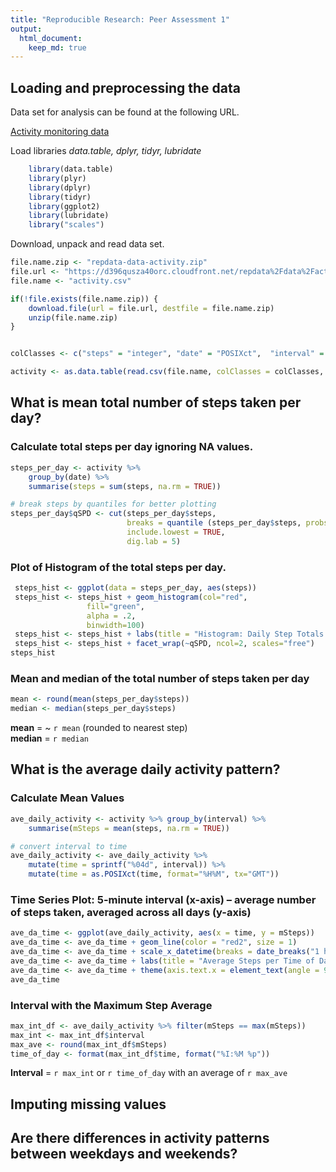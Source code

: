 ```yaml
---
title: "Reproducible Research: Peer Assessment 1"
output: 
  html_document:
    keep_md: true
---
```



## Loading and preprocessing the data

Data set for analysis can be found at the following URL.  

[Activity monitoring data](https://d396qusza40orc.cloudfront.net/repdata%2Fdata%2Factivity.zip)

Load libraries _data.table, dplyr, tidyr, lubridate_

```r
    library(data.table)
    library(plyr)
    library(dplyr)
    library(tidyr)
    library(ggplot2)
    library(lubridate)
    library("scales")
```

Download, unpack and read data set.

```r
    
file.name.zip <- "repdata-data-activity.zip"
file.url <- "https://d396qusza40orc.cloudfront.net/repdata%2Fdata%2Factivity.zip"
file.name <- "activity.csv"

if(!file.exists(file.name.zip)) {
    download.file(url = file.url, destfile = file.name.zip)
    unzip(file.name.zip)
}


colClasses <- c("steps" = "integer", "date" = "POSIXct",  "interval" = "integer")

activity <- as.data.table(read.csv(file.name, colClasses = colClasses, stringsAsFactors=FALSE))

```

## What is mean total number of steps taken per day?

### Calculate total steps per day ignoring NA values.  

```r

steps_per_day <- activity %>% 
    group_by(date) %>% 
    summarise(steps = sum(steps, na.rm = TRUE))

# break steps by quantiles for better plotting
steps_per_day$qSPD <- cut(steps_per_day$steps, 
                          breaks = quantile (steps_per_day$steps, probs = c(0, .25, .50, .75, 1)), 
                          include.lowest = TRUE,
                          dig.lab = 5)

```

### Plot of Histogram of the total steps per day. 

```r

 steps_hist <- ggplot(data = steps_per_day, aes(steps))
 steps_hist <- steps_hist + geom_histogram(col="red", 
                 fill="green", 
                 alpha = .2,
                 binwidth=100)
 steps_hist <- steps_hist + labs(title = "Histogram: Daily Step Totals by Quantile", x = "Number of Steps", y = "Number of Days")
 steps_hist <- steps_hist + facet_wrap(~qSPD, ncol=2, scales="free")
steps_hist


```

### Mean and median of the total number of steps taken per day

```r

mean <- round(mean(steps_per_day$steps))
median <- median(steps_per_day$steps)

```

**mean** = ~ `r mean` (rounded to nearest step)  
**median** = `r median`  



## What is the average daily activity pattern?

### Calculate Mean Values
```r
ave_daily_activity <- activity %>% group_by(interval) %>% 
    summarise(mSteps = mean(steps, na.rm = TRUE))

# convert interval to time
ave_daily_activity <- ave_daily_activity %>% 
    mutate(time = sprintf("%04d", interval)) %>% 
    mutate(time = as.POSIXct(time, format="%H%M", tx="GMT"))
```

### Time Series Plot: 5-minute interval (x-axis) -- average number of steps taken, averaged across all days (y-axis)

```r
ave_da_time <- ggplot(ave_daily_activity, aes(x = time, y = mSteps))
ave_da_time <- ave_da_time + geom_line(color = "red2", size = 1)
ave_da_time <- ave_da_time + scale_x_datetime(breaks = date_breaks("1 hour"), labels = date_format("%I %p"))
ave_da_time <- ave_da_time + labs(title = "Average Steps per Time of Day", x = "Time of Day", y = "Number of Steps")
ave_da_time <- ave_da_time + theme(axis.text.x = element_text(angle = 90, hjust = 1))
ave_da_time

```

### Interval with the Maximum Step Average 

```r
max_int_df <- ave_daily_activity %>% filter(mSteps == max(mSteps))
max_int <- max_int_df$interval
max_ave <- round(max_int_df$mSteps)
time_of_day <- format(max_int_df$time, format("%I:%M %p"))

```
**Interval** = `r max_int` or `r time_of_day` with an average of `r max_ave`


## Imputing missing values



## Are there differences in activity patterns between weekdays and weekends?
